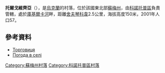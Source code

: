 {{coord|51|6|16|N|33|18|31|E|scale:100000_region:UA|display=title}}

'''托爾戈維齊亞'''（{{lang-uk|Торговиця}}），是[[烏克蘭|烏克蘭]]的村落，位於該國東北部[[蘇梅州|蘇梅州]]，由[[科諾托普區|科諾托普區]]負責管轄，處於[[庫基爾卡河|庫基爾卡河]]畔，距離[[舍夫琴科韋_(科諾托普區)|舍夫琴科韋]]2.5公里，海拔高度150米，2001年人口57。

==參考資料==
* [http://w1.c1.rada.gov.ua/pls/z7502/A005?rdat1=02.02.2010&rf7571=29090 Торговиця]{{dead link|date=2018年3月 |bot=InternetArchiveBot |fix-attempted=yes }}
* [http://weather.in.ua/ua/symskaja/26335 Погода в селі ] {{Wayback|url=http://weather.in.ua/ua/symskaja/26335 |date=20111219234612 }}

{{DEFAULTSORT:Торговиця}}

[[Category:蘇梅州村落|Category:蘇梅州村落]]
[[Category:科諾托普區村落|Category:科諾托普區村落]]


{{Sumy-geo-stub}}